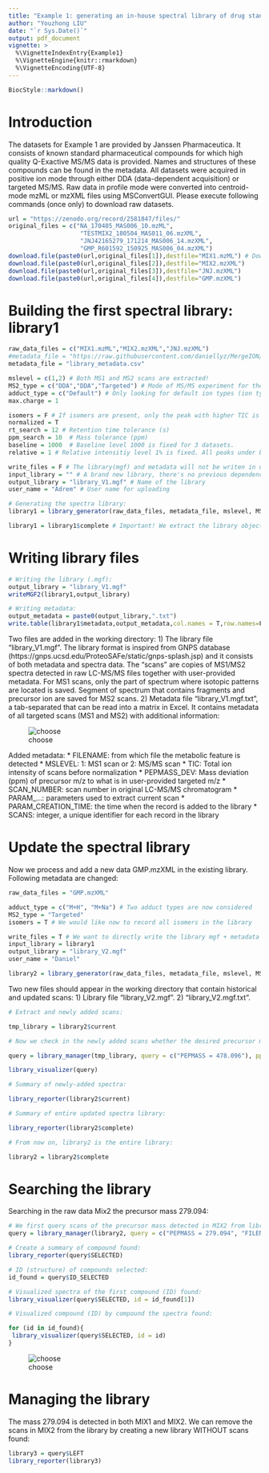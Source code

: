 ```yaml
---
title: "Example 1: generating an in-house spectral library of drug standards"
author: "Youzhong LIU"
date: "`r Sys.Date()`"
output: pdf_document
vignette: >
  %\VignetteIndexEntry{Example1}
  %\VignetteEngine{knitr::rmarkdown}
  %\VignetteEncoding{UTF-8}
---
```


```r
BiocStyle::markdown() 
```

# Introduction

The datasets for Example 1 are provided by Janssen Pharmaceutica. It consists of known standard pharmaceutical compounds for which high quality Q-Exactive MS/MS data is provided. Names and structures of these compounds can be found in the metadata. All datasets were acquired in positive ion mode through either DDA (data-dependent acquisition) or targeted MS/MS. Raw data in profile mode were converted into centroid-mode mzML or mzXML files using MSConvertGUI. Please execute following commands (once only) to download raw datasets.

```R
url = "https://zenodo.org/record/2581847/files/"
original_files = c("NA_170405_MAS006_10.mzML",
                    "TESTMIX2_180504_MAS011_06.mzXML",
                    "JNJ42165279_171214_MAS006_14.mzXML",
                    "GMP_R601592_150925_MAS006_04.mzXML")
download.file(paste0(url,original_files[1]),destfile="MIX1.mzML") # Download and rename the files
download.file(paste0(url,original_files[2]),destfile="MIX2.mzXML")
download.file(paste0(url,original_files[3]),destfile="JNJ.mzXML")
download.file(paste0(url,original_files[4]),destfile="GMP.mzXML")

```
# Building the first spectral library: library1

```R
raw_data_files = c("MIX1.mzML","MIX2.mzXML","JNJ.mzXML")
#metadata_file = "https://raw.githubusercontent.com/daniellyz/MergeION/master/inst/library_metadata.csv"
metadata_file = "library_metadata.csv"

mslevel = c(1,2) # Both MS1 and MS2 scans are extracted!
MS2_type = c("DDA","DDA","Targeted") # Mode of MS/MS experiment for the three files
adduct_type = c("Default") # Only looking for default ion types (ion types provided by users in metadata)
max.charge = 1

isomers = F # If isomers are present, only the peak with higher TIC is extracted.
normalized = T
rt_search = 12 # Retention time tolerance (s)
ppm_search = 10  # Mass tolerance (ppm)
baseline = 1000  # Baseline level 1000 is fixed for 3 datasets.
relative = 1 # Relative intensitiy level 1% is fixed. All peaks under both baseline and relative level are considered as noise.

write_files = F # The library(mgf) and metadata will not be writen in user's folder
input_library = "" # A brand new library, there's no previous dependency
output_library = "library_V1.mgf" # Name of the library
user_name = "Adrem" # User name for uploading

# Generating the spectra library:
library1 = library_generator(raw_data_files, metadata_file, mslevel, MS2_type, isomers, adduct_type, max.charge, rt_search, ppm_search, baseline, relative, normalized, user = user_name, write_files, input_library, output_library)

library1 = library1$complete # Important! We extract the library object. "$complete" for extracting the entire library including historical mass spectra. Here since we create a brand-new library, "library1$complete" and "library1$current" are the same. 

```
# Writing library files

```R
# Writing the library (.mgf):
output_library = "library_V1.mgf" 
writeMGF2(library1,output_library) 

# Writing metadata:
output_metadata = paste0(output_library,".txt") 
write.table(library1$metadata,output_metadata,col.names = T,row.names=F,dec=".",sep="\t")
```
Two files are added in the working directory: 1) The library file "library_V1.mgf". The library format is inspired from GNPS database (https://gnps.ucsd.edu/ProteoSAFe/static/gnps-splash.jsp) and it consists of both metadata and spectra data. The "scans" are copies of MS1/MS2 spectra detected in raw LC-MS/MS files together with user-provided metadata. For MS1 scans, only the part of spectrum where isotopic patterns are located is saved. Segment of spectrum that contains fragments and precursor ion are saved for MS2 scans. 2) Metadata file "library_V1.mgf.txt", a tab-separated that can be read into a matrix in Excel. It contains metadata of all targeted scans (MS1 and MS2) with additional information: 

![choose](library.png)

Added metadata:
* FILENAME: from which file the metabolic feature is detected
* MSLEVEL: 1: MS1 scan or 2: MS/MS scan
* TIC: Total ion intensity of scans before normalization
* PEPMASS_DEV: Mass deviation (ppm) of precursor m/z to what is in user-provided targeted m/z
* SCAN_NUMBER: scan number in original LC-MS/MS chromatogram
* PARAM_...: parameters used to extract current scan
* PARAM_CREATION_TIME: the time when the record is added to the library
* SCANS: integer, a unique identifier for each record in the library

# Update the spectral library

Now we process and add a new data GMP.mzXML in the existing library. Following metadata are changed:

```R
raw_data_files = "GMP.mzXML"

adduct_type = c("M+H", "M+Na") # Two adduct types are now considered
MS2_type = "Targeted"
isomers = T # We would like now to record all isomers in the library

write_files = T # We want to directly write the library mgf + metadata files
input_library = library1
output_library = "library_V2.mgf"
user_name = "Daniel"

library2 = library_generator(raw_data_files, metadata_file, mslevel, MS2_type, isomers, adduct_type, max.charge, rt_search, ppm_search, baseline, relative, normalized, user = user_name, write_files, input_library, output_library)

```
Two new files should appear in the working directory that contain historical and updated scans: 1) Library file "library_V2.mgf". 2) "library_V2.mgf.txt".

```R
# Extract and newly added scans:

tmp_library = library2$current

# Now we check in the newly added scans whether the desired precursor mz is in: 

query = library_manager(tmp_library, query = c("PEPMASS = 478.096"), ppm_search = 20)

library_visualizer(query)

# Summary of newly-added spectra:

library_reporter(library2$current)

# Summary of entire updated spectra library:

library_reporter(library2$complete)

# From now on, library2 is the entire library:

library2 = library2$complete 

```

# Searching the library

Searching in the raw data Mix2 the precursor mass 279.094:

```R
# We first query scans of the precursor mass detected in MIX2 from library2:
query = library_manager(library2, query = c("PEPMASS = 279.094", "FILENAME=MIX2.mzXML"), logical = "AND", ppm_search = 20)

# Create a summary of compound found:
library_reporter(query$SELECTED)

# ID (structure) of compounds selected:
id_found = query$ID_SELECTED

# Visualized spectra of the first compound (ID) found:
library_visualizer(query$SELECTED, id = id_found[1])

# Visualized compound (ID) by compound the spectra found:

for (id in id_found){
 library_visualizer(query$SELECTED, id = id)
}

```
![choose](search.png)

# Managing the library

The mass 279.094 is detected in both MIX1 and MIX2. We can remove the scans in MIX2 from the library by creating a new library WITHOUT scans found:

```R
library3 = query$LEFT
library_reporter(library3)
```

